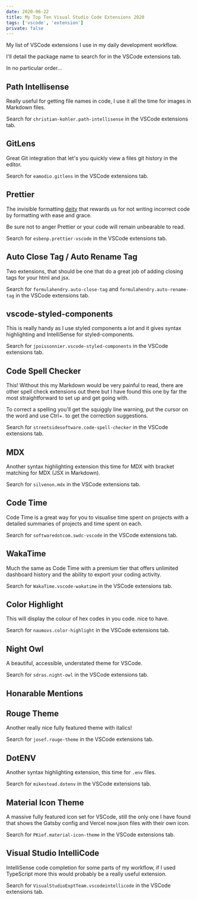 ```yaml
---
date: 2020-06-22
title: My Top Ten Visual Studio Code Extensions 2020
tags: ['vscode', 'extension']
private: false
---
```


My list of VSCode extensions I use in my daily development workflow.

I'll detail the package name to search for in the VSCode extensions
tab.

In no particular order...

## Path Intellisense

Really useful for getting file names in code, I use it all the time
for images in Markdown files.

Search for `christian-kohler.path-intellisense` in the VSCode
extensions tab.

## GitLens

Great Git integration that let's you quickly view a files git history
in the editor.

Search for `eamodio.gitlens` in the VSCode extensions tab.

## Prettier

The invisible formatting [deity] that rewards us for not writing
incorrect code by formatting with ease and grace.

Be sure not to anger Prettier or your code will remain unbearable to
read.

Search for `esbenp.prettier-vscode` in the VSCode extensions tab.

## Auto Close Tag / Auto Rename Tag

Two extensions, that should be one that do a great job of adding
closing tags for your html and jsx.

Search for `formulahendry.auto-close-tag` and
`formulahendry.auto-rename-tag` in the VSCode extensions tab.

## vscode-styled-components

This is really handy as I use styled components a _lot_ and it gives
syntax highlighting and IntelliSense for styled-components.

Search for `jpoissonnier.vscode-styled-components` in the VSCode
extensions tab.

## Code Spell Checker

This! Without this my Markdown would be very painful to read, there
are other spell check extensions out there but I have found this one
by far the most straightforward to set up and get going with.

To correct a spelling you'll get the squiggly line warning, put the
cursor on the word and use Ctrl+. to get the correction suggestions.

Search for `streetsidesoftware.code-spell-checker` in the VSCode
extensions tab.

## MDX

Another syntax highlighting extension this time for MDX with bracket
matching for MDX (JSX in Markdown).

Search for `silvenon.mdx` in the VSCode extensions tab.

## Code Time

Code Time is a great way for you to visualise time spent on projects
with a detailed summaries of projects and time spent on each.

Search for `softwaredotcom.swdc-vscode` in the VSCode extensions tab.

## WakaTime

Much the same as Code Time with a premium tier that offers unlimited
dashboard history and the ability to export your coding activity.

Search for `WakaTime.vscode-wakatime` in the VSCode extensions tab.

## Color Highlight

This will display the colour of hex codes in you code. nice to have.

Search for `naumovs.color-highlight` in the VSCode extensions tab.

## Night Owl

A beautiful, accessible, understated theme for VSCode.

Search for `sdras.night-owl` in the VSCode extensions tab.

## Honarable Mentions

## Rouge Theme

Another really nice fully featured theme with italics!

Search for `josef.rouge-theme` in the VSCode extensions tab.

## DotENV

Another syntax highlighting extension, this time for `.env` files.

Search for `mikestead.dotenv` in the VSCode extensions tab.

## Material Icon Theme

A massive fully featured icon set for VSCode, still the only one I
have found that shows the Gatsby config and Vercel now.json files with
their own icon.

Search for `PKief.material-icon-theme` in the VSCode extensions tab.

## Visual Studio IntelliCode

IntelliSense code completion for some parts of my workflow, if I used
TypeScript more this would probably be a really useful extension.

Search for `VisualStudioExptTeam.vscodeintellicode` in the VSCode
extensions tab.

<!-- Links -->

[deity]: https://en.wikipedia.org/wiki/Deity
